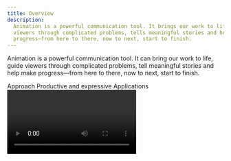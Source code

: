 ```yaml
---
title: Overview
description:
  Animation is a powerful communication tool. It brings our work to life, guides
  viewers through complicated problems, tells meaningful stories and helps make
  progress—from here to there, now to next, start to finish.
---
```


<PageDescription>

Animation is a powerful communication tool. It can bring our work to life, guide
viewers through complicated problems, tell meaningful stories and help make
progress—from here to there, now to next, start to finish.

</PageDescription>

<AnchorLinks>
  <AnchorLink>Approach</AnchorLink>
  <AnchorLink>Productive and expressive</AnchorLink>
  <AnchorLink>Applications</AnchorLink>
</AnchorLinks>

<Video vimeoId="425895830" />

## Approach

How we communicate through animation is just as important as _what_ we
communicate. Every element we set in motion is an extension of our voice—it must
serve a purpose, embody precision and communicate clearly. No matter the format
or subject matter, these themes are universal when correctly capturing our tone
and approach to motion.

<!-- Container div for margin-top spacing -->

<div>
<Row class="narrativeTable">

<Column colLg={4} noGutter>

### Effective

</Column>

<Column colLg={8} noGutter>

Animation at IBM amplifies the meaning inherent in any design. It doesn’t
obscure or distract. Motion is uniquely effective in its capacity to explain
ideas sequentially and rapidly refocus on what’s important. Endeavor to capture
attention through action, demonstrate function and process with compelling
performances, and break down complex ideas into digestible steps that
progressively build toward understanding.

</Column>

</Row>

<Row class="narrativeTable">

<Column colLg={4} noGutter>

### Concise

</Column>

<Column colLg={8} noGutter>

Consider the scope of your story. Define the message and craft your animation to
be straightforward and succinct in how it conveys that message. Respect the
viewer’s time and attention by communicating both promptly and clearly and with
an expertise that answers questions in advance.

</Column>

</Row>

<Row class="narrativeTable">

<Column colLg={4} noGutter>

### Simple

</Column>

<Column colLg={8} noGutter>

Animate only what’s vital. Needless flourishes or overcomplicated actions
without clear reason have no place in our animations. The essential elements
within a design should be animated to move with restraint—enough to effectively
demonstrate function and purpose while avoiding gratuitous decoration and
overexaggeration. Often the simplest solution is the most elegant and correct
one.

</Column>

</Row>

<Row class="narrativeTable">

<Column colLg={4} noGutter>

### Engineered

</Column>

<Column colLg={8} noGutter>

Any animation at IBM begins with a clear goal in mind and, much like our
approach to design itself, should be finely engineered, precise and produced
with confidence. This meticulous attention to detail is vital to establishing a
consistent attitude and tone of motion in everything we create.

</Column>

</Row>
</div>

## Productive and expressive

Our approach to animation is guided by two essential types of motion: productive
and expressive. The distinct impression created by each type offers a clear
means of creating contrast, but also a sense of cooperation—man and machine,
organic and engineered.

<Video
  poster="/images/animation/animation-overview-pe-poster.png"
  src="/videos/animation/animation-overview-pe.mp4"
/>

### Types

Productive and expressive motion each evoke a particular tone that’s
identifiably IBM:

– &nbsp;&nbsp;_Productive_ motion leans toward efficiency and
responsiveness.<br/> – &nbsp;&nbsp;_Expressive_ motion is enthusiastic and
vibrant.

While there are countless ways to interpret and depict either type, they also
serve as the foundation of an animation vocabulary, a shorthand to describe how
an object should move, the feeling it should evoke.

While there’s no specific formula for creating motion, it’s the rationale behind
choosing to apply each type that’s important. Each type on its own is useful,
but they’re greater together.

### Harmony

Our animation is at its best when the conversation between productive and
expressive motion is clearly apparent. Each type has an important role to play
in a piece, and the energy between the two provide a compelling contrast,
bringing a nuanced personality to each element in motion.

Beyond how each individual element is influenced by either type—or the interplay
between them—every piece of animation can similarly benefit by being weighted
toward either productive or expressive motion as a whole.

### Tone

Using either productive or expressive motion alone will inherently create
different impressions. For example, productive elements may appear professional,
confident, smart and efficient, while expressive elements may evoke more
personality and emotion.

Thinking in expressive and productive terms opens a broad range of tone. Our
motion toolbox can evoke everything from cheerful and lighthearted to forthright
and reserved while steering clear of the silly or overly dramatic.

## Applications

Animation can help recognize moments throughout the user interface experience.
For example, you might use productive motion to confirm completion of tasks, or
expressive motion to mark the beginning of a process. Animation can help guide
users through complex experiences, or highlight progress through a process.

### Illustration

<Row className="gallery-row-padding">

<Column colMd={6} colLg={8}>

![Watson illustration](./images/overview/animation-illustration.png)

</Column>

</Row>

<Row className="resource-card-group">
<Column colMd={4} colLg={4} noGutterSm>
    <ResourceCard
      subTitle="Line style"
      href="https://www.ibm.com/design/language/illustration/line-style/usage#animation"
      >

![Bee Icon](../images/bee.png)

</ResourceCard>
</Column>
<Column colMd={4} colLg={4} noGutterSm>
    <ResourceCard
      subTitle="Flat style"
      href="https://www.ibm.com/design/language/illustration/flat-style/usage#animation"
      >

![Bee Icon](../images/bee.png)

  </ResourceCard>
</Column>
<Column colMd={4} colLg={4} noGutterSm>
    <ResourceCard
      subTitle="Isometric style"
      href="https://www.ibm.com/design/language/illustration/isometric-style/usage#animation"
      >

![Bee Icon](../images/bee.png)

  </ResourceCard>
</Column>
</Row>

### User interface

Our point of view can be applied to any narrative in every style; from simple to
complex, ambient loop to feature brand film.

<Row className="gallery-row-padding">

<Column colMd={6} colLg={8}>

![Watson user interface](./images/overview/animation-watson-demo.png)

</Column>

</Row>

<Row className="resource-card-group">
<Column colMd={4} colLg={4} noGutterSm>
  <ResourceCard
    subTitle="Motion in UI"
    href="https://www.carbondesignsystem.com/guidelines/motion/overview"
    >

![carbon Icon](../images/carbon.png)

</ResourceCard>
</Column>
</Row>
